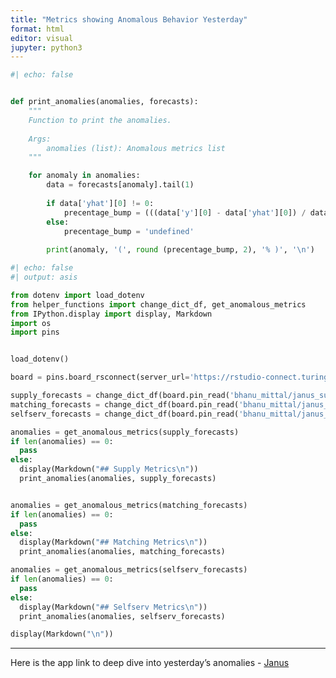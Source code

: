 ```yaml
---
title: "Metrics showing Anomalous Behavior Yesterday"
format: html
editor: visual
jupyter: python3
---
```


```python
#| echo: false


def print_anomalies(anomalies, forecasts):
    """
    Function to print the anomalies.   
    
    Args:
        anomalies (list): Anomalous metrics list
    """

    for anomaly in anomalies:
        data = forecasts[anomaly].tail(1)
        
        if data['yhat'][0] != 0:
            precentage_bump = (((data['y'][0] - data['yhat'][0]) / data['yhat'][0]) * 100)
        else:
            precentage_bump = 'undefined'
            
        print(anomaly, '(', round (precentage_bump, 2), '% )', '\n')
```

```python
#| echo: false
#| output: asis

from dotenv import load_dotenv
from helper_functions import change_dict_df, get_anomalous_metrics
from IPython.display import display, Markdown
import os
import pins 


load_dotenv()

board = pins.board_rsconnect(server_url='https://rstudio-connect.turing.com/', api_key=os.getenv("API_KEY"), allow_pickle_read=True)

supply_forecasts = change_dict_df(board.pin_read('bhanu_mittal/janus_supply_forecasts'))
matching_forecasts = change_dict_df(board.pin_read('bhanu_mittal/janus_matching_forecasts'))
selfserv_forecasts = change_dict_df(board.pin_read('bhanu_mittal/janus_selfserv_forecasts'))

anomalies = get_anomalous_metrics(supply_forecasts)
if len(anomalies) == 0:
  pass
else:
  display(Markdown("## Supply Metrics\n"))
  print_anomalies(anomalies, supply_forecasts)


anomalies = get_anomalous_metrics(matching_forecasts)
if len(anomalies) == 0:
  pass
else:
  display(Markdown("## Matching Metrics\n"))
  print_anomalies(anomalies, matching_forecasts)

anomalies = get_anomalous_metrics(selfserv_forecasts)
if len(anomalies) == 0:
  pass
else:
  display(Markdown("## Selfserv Metrics\n"))
  print_anomalies(anomalies, selfserv_forecasts)

display(Markdown("\n"))
```

------------------------------------------------------------------------

::: {.callout-note appearance="simple"}
Here is the app link to deep dive into yesterday's anomalies - [Janus](https://rstudio-connect.turing.com/content/_w_ec753bfb/_w_7da339c0/b731c5f9-9471-43ed-9316-7dd094c69afe/)
:::
